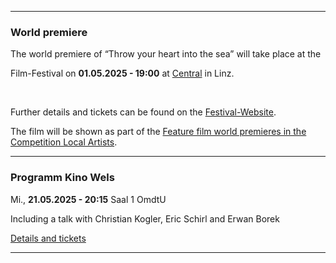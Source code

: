 ***

### World premiere

The world premiere of “Throw your heart into the sea” will take place at the

<CrossingEuropeLink />

Film-Festival on **01.05.2025 - 19:00** at [Central](https://www.centrallinz.at/) in Linz.

<br />

Further details and tickets can be found on the
[Festival-Website](https://www.crossingeurope.at/film/wirf_dein_herz_ins_meer).

The film will be shown as part of the
[Feature film world premieres in the Competition Local Artists](https://www.crossingeurope.at/en/news/feature_film_world_premieres_in_the_competition_local_artists).

***

### Programm Kino Wels

Mi., **21.05.2025 - 20:15** Saal 1 OmdtU

Including a talk with Christian Kogler, Eric Schirl and Erwan Borek

[Details and tickets](https://programmkinowels.at/specials/wirf-dein-herz-ins-meer)

***
